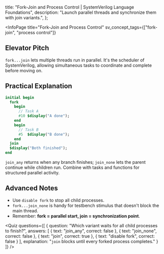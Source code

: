 
  title: "Fork-Join and Process Control | SystemVerilog Language Foundations",
  description: "Launch parallel threads and synchronize them with join variants.",
};

<InfoPage
  title="Fork-Join and Process Control"
  sv_concept_tags={["fork-join", "process control"]}
>

  ## Elevator Pitch

  `fork...join` lets multiple threads run in parallel. It's the scheduler of SystemVerilog, allowing simultaneous tasks to coordinate and complete before moving on.

  ## Practical Explanation

  ```systemverilog
  initial begin
    fork
      begin
        // Task A
        #10 $display("A done");
      end
      begin
        // Task B
        #5  $display("B done");
      end
    join
    $display("Both finished");
  end
  ```

  `join_any` returns when any branch finishes; `join_none` lets the parent continue while children run. Combine with <Link href="/curriculum/T1_Foundational/F3_Procedural_Constructs/tasks-functions">tasks and functions</Link> for structured parallel activity.

  ## Advanced Notes

  * Use `disable fork` to stop all child processes.
  * `fork...join_none` is handy for testbench stimulus that doesn't block the main thread.
  * Remember: **fork = parallel start, join = synchronization point**.

  <Quiz questions={[
    {
      question: "Which variant waits for all child processes to finish?",
      answers: [
        { text: "join_any", correct: false },
        { text: "join_none", correct: false },
        { text: "join", correct: true },
        { text: "disable fork", correct: false }
      ],
      explanation: "`join` blocks until every forked process completes." 
    }
  ]} />

</InfoPage>